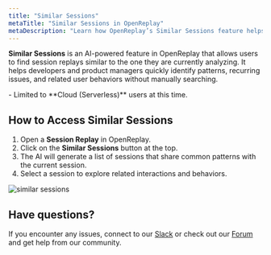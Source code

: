 ```yaml
---
title: "Similar Sessions"
metaTitle: "Similar Sessions in OpenReplay"
metaDescription: "Learn how OpenReplay’s Similar Sessions feature helps users find related session replays with one click."
---
```


**Similar Sessions** is an AI-powered feature in OpenReplay that allows users to find session replays similar to the one they are currently analyzing. It helps developers and product managers quickly identify patterns, recurring issues, and related user behaviors without manually searching.

<Aside type="caution" title="Availability" >
  - Limited to **Cloud (Serverless)** users at this time.
</Aside>

## How to Access Similar Sessions
1. Open a **Session Replay** in OpenReplay.
2. Click on the **Similar Sessions** button at the top.
3. The AI will generate a list of sessions that share common patterns with the current session.
4. Select a session to explore related interactions and behaviors.

<div style={{ display: 'flex', justifyContent: 'center', alignItems: 'center' }}>
  <img src="/images/ai/similar-session.gif" alt="similar sessions" style={{ width: '700px', height: 'auto' }} />
</div>

## Have questions?
If you encounter any issues, connect to our [Slack](https://slack.openreplay.com) or check out our [Forum](https://forum.openreplay.com) and get help from our community.
